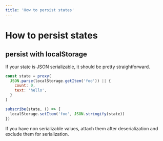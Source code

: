 ```yaml
---
title: 'How to persist states'
---
```


# How to persist states

## persist with localStorage

If your state is JSON serializable, it should be pretty straightforward.

```js
const state = proxy(
  JSON.parse(localStorage.getItem('foo')) || {
    count: 0,
    text: 'hello',
  }
)

subscribe(state, () => {
  localStorage.setItem('foo', JSON.stringify(state))
})
```

If you have non serializable values, attach them after deserialization and exclude them for serialization.
